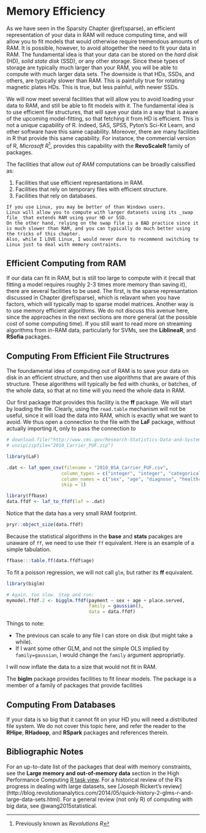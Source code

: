 # Memory Efficiency {#memory}

<!-- our of ram -->
<!-- databases -->

As we have seen in the Sparsity Chapter \@ref(sparse), an efficient representation of your data in RAM will reduce computing time, and will allow you to fit models that would otherwise require tremendous amounts of RAM.
It is possible, however, to avoid altogether the need to fit your data in RAM.
The fundamental idea is that your data can be stored on the _hard disk_ (HD), _solid state disk_ (SSD), or any other storage. 
Since these types of storage are typically much larger than your RAM, you will be able to compute with much larger data sets. 
The downside is that HDs, SSDs, and others, are typically slower than RAM.
This is painfully true for rotating magnetic plates HDs. 
This is true, but less painful, with newer SSDs.

We will now meet several facilities that will allow you to avoid loading your data to RAM, and still be able to fit models with it.
The fundamental idea is to use efficient file structures, that will save your data in a way that is aware of the upcoming model-fitting, so that fetching it from HD is efficient.
This is not a unique capability of R. 
Indeed, SAS, SPSS, Pyton's Sci-Kit Learn, and other software have this same capability.
Moreover, there are many facilities in R that provide this same capability. 
For instance, the commercial version of R, _Microsoft R_^[Previously known as _Revolutions R_], provides this capability with the __RevoScaleR__ family of packages. 

The facilities that allow _out of RAM_ computations can be broadly calssified as:

1. Facilities that use efficient represantations in RAM.
1. Facilities that rely on temporary files with efficient structure. 
1. Facilities that rely on databases.


```remark
If you use Linux, you may be better of than Windows users. 
Linux will allow you to compute with larger datasets using its _swap file_ that extends RAM using your HD or SSD.
On the other hand, relying on the swap file is a BAD practice since it is much slower than RAM, and you can typically do much better using the tricks of this chapter. 
Also, while I LOVE Linux, I would never dare to recommend switching to Linux just to deal with memory contraints. 
```


## Efficient Computing from RAM

If our data can fit in RAM, but is still too large to compute with it (recall that fitting a model requires roughly 2-3 times more memory than saving it), there are several facilities to be used.
The first, is the sparse represantation discussed in Chapter \@ref(sparse), which is relavant when you have factors, which will typically map to sparse model matrices. 
Another way is to use memory efficient algorithms. 
We do not discuss this avenue here, since the approaches in the next sections are more general (at the possible cost of some computing time).
If you still want to read more on streaming algorithms from in-RAM data, particularly for SVMs, see the __LiblineaR__, and __RSofia__ packages. 





## Computing From Efficient File Structrures

The foundamental idea of computing out of RAM is to save your data on disk in an efficient structure, and then use algorithms that are aware of this structure. 
These algorithms will typically be fed with chunks, or batches, of the whole data, so that at no time will you need the whole data in RAM.

Our first package that provides this facility is the __ff__ package. 
We will start by loading the file. 
Clearly, using the `read.table` mechanism will not be useful, since it will load the data into RAM, which is exactly what we want to avoid. 
We thus open a connection to the file with the __LaF__ package, without actually importing it, only to pass the connection to 
```r
# download.file("http://www.cms.gov/Research-Statistics-Data-and-Systems/Statistics-Trends-and-Reports/BSAPUFS/Downloads/2010_Carrier_PUF.zip", "2010_Carrier_PUF.zip")
# unzip(zipfile="2010_Carrier_PUF.zip")

library(LaF)

.dat <- laf_open_csv(filename = "2010_BSA_Carrier_PUF.csv",
                    column_types = c("integer", "integer", "categorical", "categorical", "categorical", "integer", "integer", "categorical", "integer", "integer", "integer"), 
                    column_names = c("sex", "age", "diagnose", "healthcare.procedure", "typeofservice", "service.count", "provider.type", "servicesprocessed", "place.served", "payment", "carrierline.count"), 
                    skip = 1)
```

```r
library(ffbase)
data.ffdf <- laf_to_ffdf(laf = .dat)
```

Notice that the data has a very small RAM footprint.

```r
pryr::object_size(data.ffdf)
```


Because the statistical algorithms in the __base__ and __stats__ pacakges are unaware of `ff`, we need to use their `ff` equivalent.
Here is an example of a simple tabulation.

```r
ffbase:::table.ff(data.ffdf$age) 
```


To fit a poisson regression, we will not call `glm`, but rather its __ff__ equivalent.

```r
library(biglm)

# Again, too slow. Stop and run:
mymodel.ffdf.2 <- bigglm.ffdf(payment ~ sex + age + place.served, 
                              family = gaussian(),
                              data = data.ffdf)
```

Things to note:

- The previous can scale to any file I can store on disk (but might take a while).
- If I want some other GLM, and not the simple OLS implied by `family=gaussian`, I would change the `family` argument appropriatly.


I will now inflate the data to a size that would not fit in RAM.


The __biglm__ package provides facilities to fit linear models. 
The package is a member of a family of packages that provide facilities 


<!-- ff-->
<!-- ffbase -->
<!-- biglm -->
<!-- biganalytics -->
<!-- bigtabulate -->
<!-- bigalgebra -->




## Computing From Databases
<!-- dplyr -->
<!-- MonetDB.R -->




If your data is so big that it cannot fit on your HD you will need a distributed file system.
We do not cover this topic here, and refer the reader to the __RHipe__, __RHadoop__, and __RSpark__ packages and references therein.


## Bibliographic Notes

For an up-to-date list of the packages that deal with memory constraints, see the __Large memory and out-of-memory data__ section in the High Performance Computing [R task view](https://cran.r-project.org/web/views/HighPerformanceComputing.html).
For a historical review of the R's progress in dealing with large datasets, see [Joseph Rickert's review] (http://blog.revolutionanalytics.com/2014/05/quick-history-2-glms-r-and-large-data-sets.html).
For a general review (not only R) of computing with big data, see @wang2015statistical.

